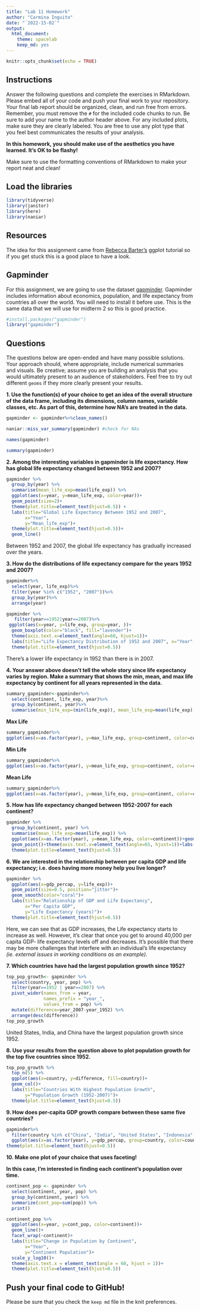 ```yaml
---
title: "Lab 11 Homework"
author: "Carmina Inguito"
date: "`2022-15-02`"
output:
  html_document: 
    theme: spacelab
    keep_md: yes
---
```


```r
knitr::opts_chunk$set(echo = TRUE)
```

## Instructions
Answer the following questions and complete the exercises in RMarkdown. Please embed all of your code and push your final work to your repository. Your final lab report should be organized, clean, and run free from errors. Remember, you must remove the `#` for the included code chunks to run. Be sure to add your name to the author header above. For any included plots, make sure they are clearly labeled. You are free to use any plot type that you feel best communicates the results of your analysis.  

**In this homework, you should make use of the aesthetics you have learned. It's OK to be flashy!**

Make sure to use the formatting conventions of RMarkdown to make your report neat and clean!  

## Load the libraries
```r
library(tidyverse)
library(janitor)
library(here)
library(naniar)
``` 

## Resources
The idea for this assignment came from [Rebecca Barter's](http://www.rebeccabarter.com/blog/2017-11-17-ggplot2_tutorial/) ggplot tutorial so if you get stuck this is a good place to have a look.  

## Gapminder
For this assignment, we are going to use the dataset [gapminder](https://cran.r-project.org/web/packages/gapminder/index.html). Gapminder includes information about economics, population, and life expectancy from countries all over the world. You will need to install it before use. This is the same data that we will use for midterm 2 so this is good practice.
```r
#install.packages("gapminder")
library("gapminder")
```

## Questions
The questions below are open-ended and have many possible solutions. Your approach should, where appropriate, include numerical summaries and visuals. Be creative; assume you are building an analysis that you would ultimately present to an audience of stakeholders. Feel free to try out different `geoms` if they more clearly present your results.  

**1. Use the function(s) of your choice to get an idea of the overall structure of the data frame, including its dimensions, column names, variable classes, etc. As part of this, determine how NA's are treated in the data.**  

```r
gapminder <- gapminder%>%clean_names()
```

```r
naniar::miss_var_summary(gapminder) #check for NAs
```

```r
names(gapminder)
```

```r
summary(gapminder)
```

**2. Among the interesting variables in gapminder is life expectancy. How has global life expectancy changed between 1952 and 2007?**

```r
gapminder %>%
  group_by(year) %>%
  summarise(mean_life_exp=mean(life_exp)) %>%
  ggplot(aes(x=year, y=mean_life_exp, color=year))+
  geom_point(size=2)+
  theme(plot.title=element_text(hjust=0.5)) +
  labs(title="Global Life Expectancy Between 1952 and 2007",
       x="Year",
       y="Mean_life_exp")+
  theme(plot.title=element_text(hjust=0.5))+
  geom_line()
```

Between 1952 and 2007, the global life expectancy has gradually increased over the years.

**3. How do the distributions of life expectancy compare for the years 1952 and 2007?**
```r
gapminder%>%
  select(year, life_exp)%>%
  filter(year %in% c("1952", "2007"))%>%
  group_by(year)%>%
  arrange(year)
```

```r
gapminder %>%
   filter(year==1952|year==2007)%>%
 ggplot(aes(x=year, y=life_exp, group=year, ))+
  geom_boxplot(color="black", fill="lavender")+
  theme(axis.text.x=element_text(angle=60, hjust=1))+
  labs(title="Life Expectancy Distribution of 1952 and 2007", x="Year", y="Life Expectancy (years)")+
  theme(plot.title=element_text(hjust=0.5))

```

There's a lower life expectancy in 1952 than there is in 2007.

**4. Your answer above doesn't tell the whole story since life expectancy varies by region. Make a summary that shows the min, mean, and max life expectancy by continent for all years represented in the data.**
```r
summary_gapminder<-gapminder%>%
  select(continent, life_exp, year)%>%
  group_by(continent, year)%>%
  summarise(min_life_exp=(min(life_exp)), mean_life_exp=mean(life_exp),max_life_exp=(max(life_exp)))
```
**Max Life**
```r
summary_gapminder%>%
ggplot(aes(x=as.factor(year), y=max_life_exp, group=continent, color=continent))+geom_line()+geom_point()+theme(axis.text.x=element_text(angle=60, hjust=1))+labs(title="Max Life Expectancy Distribution of 1952 and 2007 per Continent", x="Year", y="Max Life Expectancy (years)")

```

**Min Life**
```r
summary_gapminder%>%
ggplot(aes(x=as.factor(year), y=mean_life_exp, group=continent, color=continent))+geom_line()+geom_point()+theme(axis.text.x=element_text(angle=60, hjust=1))+labs(title="Min Life Expectancy Distribution of 1952 and 2007 per Continent", x="Year", y="Min Life Expectancy (years)")

```

**Mean Life**
```r
summary_gapminder%>%
ggplot(aes(x=as.factor(year), y=mean_life_exp, group=continent, color=continent))+geom_line()+geom_point()+theme(axis.text.x=element_text(angle=60, hjust=1))+labs(title="Average Life Expectancy Distribution of 1952 and 2007 per Continent", x="Year", y="Avg Life Expectancy (years)")
```

**5. How has life expectancy changed between 1952-2007 for each continent?**
```r
gapminder %>%
  group_by(continent, year) %>%
  summarise(mean_life_exp=mean(life_exp)) %>%
  ggplot(aes(x=as.factor(year), y=mean_life_exp, color=continent))+geom_line()+
  geom_point()+theme(axis.text.x=element_text(angle=65, hjust=1))+labs(title="Distribution of Life Expectancy by Continent", x="Year", y="Min Life Expectancy (years)")+
  theme(plot.title=element_text(hjust=0.5))

```

**6. We are interested in the relationship between per capita GDP and life expectancy; i.e. does having more money help you live longer?**
```r
gapminder %>% 
  ggplot(aes(x=gdp_percap, y=life_exp))+
  geom_point(size=0.5, position="jitter")+
  geom_smooth(color="coral")+
  labs(title="Relationship of GDP and Life Expectancy",
       x="Per Capita GDP",
       y="Life Expectancy (years)")+
  theme(plot.title=element_text(hjust=0.5))

```

Here, we can see that as GDP increases, the Life expectancy starts to increase as well. However, it's clear that once you get to around 40,000 per capita GDP- life expectancy levels off and decreases. It's possible that there may be more challenges that interfere with an individual's life expectancy *(ie. external issues in working conditions as an example).*

**7. Which countries have had the largest population growth since 1952?**
```r
top_pop_growth<- gapminder %>% 
  select(country, year, pop) %>% 
  filter(year==1952 | year==2007) %>%
  pivot_wider(names_from = year,
              names_prefix = "year_",
              values_from = pop) %>%
  mutate(difference=year_2007-year_1952) %>%
  arrange(desc(difference))
top_pop_growth
```

United States, India, and China have the largest population growth since 1952.

**8. Use your results from the question above to plot population growth for the top five countries since 1952.**
```r
top_pop_growth %>%
  top_n(5) %>%
  ggplot(aes(x=country, y=difference, fill=country))+
  geom_col()+
  labs(title="Countries With Highest Population Growth",
       y="Population Growth (1952-2007)")+
  theme(plot.title=element_text(hjust=0.5))
```

**9. How does per-capita GDP growth compare between these same five countries?**
```r
gapminder%>%
  filter(country %in% c("China", "India", "United States", "Indonesia", "Brazil"))%>%
  ggplot(aes(x=as.factor(year), y=gdp_percap, group=country, color=country))+geom_point()+geom_line()+theme(axis.text.x=element_text(angle=60, hjust=1))+labs(title="GDP per Capita Growth for Top 5 Countries (1952-2007)", x="Year", y="GDP Per Capita")+
theme(plot.title=element_text(hjust=0.5))
```

**10. Make one plot of your choice that uses faceting!**

**In this case, I'm interested in finding each continent's population over time.**

```r
continent_pop <- gapminder %>% 
  select(continent, year, pop) %>% 
  group_by(continent, year) %>% 
  summarize(cont_pop=sum(pop)) %>% 
  print()
```

```r
continent_pop %>% 
  ggplot(aes(x=year, y=cont_pop, color=continent))+
  geom_line()+
  facet_wrap(~continent)+
  labs(title="Change in Population by Continent",
       x="Year",
       y="Continent Population")+
  scale_y_log10()+
  theme(axis.text.x = element_text(angle = 60, hjust = 1))+
  theme(plot.title=element_text(hjust=0.5))
```

## Push your final code to GitHub!
Please be sure that you check the `keep md` file in the knit preferences. 